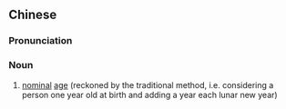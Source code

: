 ==Chinese==
{{zh-forms|s=虚岁}}

===Pronunciation===
{{zh-pron
|m=xūsuì
|c=heoi1 seoi3
|mn=qz:hir-hèr/tp:hi-hè/xm:hu-hè/kh,zz:hi-hòe
|cat=n
}}

===Noun===
{{zh-noun}}

# [[nominal]] [[age]] (reckoned by the traditional method, i.e. considering a person one year old at birth and adding a year each lunar new year)